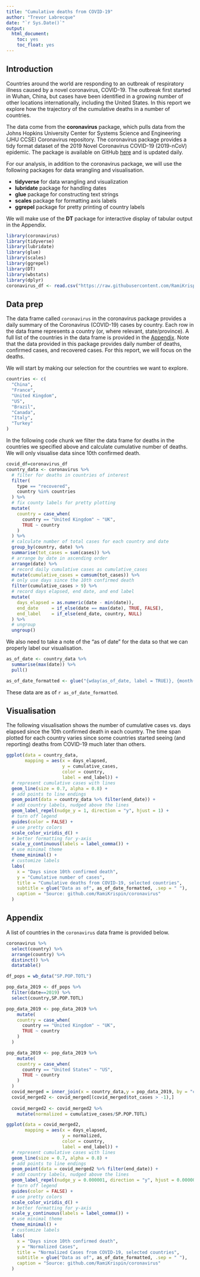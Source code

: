 ```yaml
---
title: "Cumulative deaths from COVID-19"
author: "Trevor Labrecque"
date: "`r Sys.Date()`"
output: 
  html_document: 
    toc: yes
    toc_float: yes
---
```


## Introduction

Countries around the world are responding to an outbreak of respiratory illness caused by a novel coronavirus, COVID-19. The outbreak first started in Wuhan, China, but cases have been identified in a growing number of other locations internationally, including the United States. In this report we explore how the trajectory of the cumulative deaths in a number of countries.

The data come from the **coronavirus** package, which pulls data from the Johns Hopkins University Center for Systems Science and Engineering (JHU CCSE) Coronavirus repository. The coronavirus package provides a tidy format dataset of the 2019 Novel Coronavirus COVID-19 (2019-nCoV) epidemic. The package is available on GitHub [here](https://github.com/RamiKrispin/coronavirus) and is updated daily.

For our analysis, in addition to the coronavirus package, we will use the following packages for data wrangling and visualisation.

- **tidyverse** for data wrangling and visualization
- **lubridate** package for handling dates
- **glue** package for constructing text strings
- **scales** package for formatting axis labels
- **ggrepel** package for pretty printing of country labels

We will make use of the **DT** package for interactive display of tabular output in the Appendix.

```r
library(coronavirus) 
library(tidyverse)
library(lubridate)
library(glue)
library(scales)
library(ggrepel)
library(DT)
library(wbstats)
library(dplyr)
coronavirus_df <- read.csv("https://raw.githubusercontent.com/RamiKrispin/coronavirus/master/csv/coronavirus.csv",stringsAsFactors = FALSE)
```



## Data prep

The data frame called `coronavirus` in the coronavirus package provides a daily summary of the Coronavirus (COVID-19) cases by country. Each row in the data frame represents a country (or, where relevant, state/province). A full list of the countries in the data frame is provided in the [Appendix]. Note that the data provided in this package provides daily number of deaths, confirmed cases, and recovered cases. For this report, we will focus on the deaths. 

We will start by making our selection for the countries we want to explore.

```r
countries <- c(
  "China",
  "France",
  "United Kingdom",
  "US",
  "Brazil",
  "Canada",
  "Italy",
  "Turkey"
)
```

In the following code chunk we filter the data frame for deaths in the countries we specified above and calculate cumulative number of deaths. We will only visualise data since 10th confirmed death. 

```r
covid_df=coronavirus_df
country_data <- coronavirus %>%
  # filter for deaths in countries of interest
  filter(
    type == "recovered",
    country %in% countries
  ) %>%
  # fix county labels for pretty plotting
  mutate(
    country = case_when(
      country == "United Kingdom" ~ "UK",
      TRUE ~ country
    )
  ) %>%
  # calculate number of total cases for each country and date
  group_by(country, date) %>%
  summarise(tot_cases = sum(cases)) %>%
  # arrange by date in ascending order
  arrange(date) %>%
  # record daily cumulative cases as cumulative_cases
  mutate(cumulative_cases = cumsum(tot_cases)) %>%
  # only use days since the 10th confirmed death
  filter(cumulative_cases > 9) %>%
  # record days elapsed, end date, and end label
  mutate(
    days_elapsed = as.numeric(date - min(date)),
    end_date     = if_else(date == max(date), TRUE, FALSE),
    end_label    = if_else(end_date, country, NULL)
  ) %>%
  # ungroup
  ungroup()
```

We also need to take a note of the "as of date" for the data so that we can properly label our visualisation.

```r
as_of_date <- country_data %>% 
  summarise(max(date)) %>% 
  pull()

as_of_date_formatted <- glue("{wday(as_of_date, label = TRUE)}, {month(as_of_date, label = TRUE)} {day(as_of_date)}, {year(as_of_date)}")
```

These data are as of `r as_of_date_formatted`.

## Visualisation

The following visualisation shows the number of cumulative cases vs. days elapsed since the 10th confirmed death in each country. The time span plotted for each country varies since some countries started seeing (and reporting) deaths from COVID-19 much later than others.

```r
ggplot(data = country_data,
       mapping = aes(x = days_elapsed, 
                     y = cumulative_cases, 
                     color = country, 
                     label = end_label)) +
  # represent cumulative cases with lines
  geom_line(size = 0.7, alpha = 0.8) +
  # add points to line endings
  geom_point(data = country_data %>% filter(end_date)) +
  # add country labels, nudged above the lines
  geom_label_repel(nudge_y = 1, direction = "y", hjust = 1) + 
  # turn off legend
  guides(color = FALSE) +
  # use pretty colors
  scale_color_viridis_d() +
  # better formatting for y-axis
  scale_y_continuous(labels = label_comma()) +
  # use minimal theme
  theme_minimal() +
  # customize labels
  labs(
    x = "Days since 10th confirmed death",
    y = "Cumulative number of cases",
    title = "Cumulative deaths from COVID-19, selected countries",
    subtitle = glue("Data as of", as_of_date_formatted, .sep = " "),
    caption = "Source: github.com/RamiKrispin/coronavirus"
  )
```

## Appendix

A list of countries in the `coronavirus` data frame is provided below.

```r
coronavirus %>%
  select(country) %>%
  arrange(country) %>%
  distinct() %>%
  datatable()
```
```r
df_pops = wb_data("SP.POP.TOTL")

```
```r
pop_data_2019 <- df_pops %>%
  filter(date==2019) %>%
  select(country,SP.POP.TOTL)

pop_data_2019 <- pop_data_2019 %>%
    mutate(
    country = case_when(
      country == "United Kingdom" ~ "UK",
      TRUE ~ country
    )
  )

pop_data_2019 <- pop_data_2019 %>%
    mutate(
    country = case_when(
      country == "United States" ~ "US",
      TRUE ~ country
    )
  )
  covid_merged = inner_join(x = country_data,y = pop_data_2019, by = "country")
  covid_merged2 <- covid_merged[(covid_merged$tot_cases > -1),]
  
  covid_merged2 <- covid_merged2 %>% 
    mutate(normalized = cumulative_cases/SP.POP.TOTL)
```

```r
ggplot(data = covid_merged2,
       mapping = aes(x = days_elapsed, 
                     y = normalized, 
                     color = country, 
                     label = end_label)) +
  # represent cumulative cases with lines
  geom_line(size = 0.7, alpha = 0.8) +
  # add points to line endings
  geom_point(data = covid_merged2 %>% filter(end_date)) +
  # add country labels, nudged above the lines
  geom_label_repel(nudge_y = 0.000001, direction = "y", hjust = 0.000001) + 
  # turn off legend
  guides(color = FALSE) +
  # use pretty colors
  scale_color_viridis_d() +
  # better formatting for y-axis
  scale_y_continuous(labels = label_comma()) +
  # use minimal theme
  theme_minimal() +
  # customize labels
  labs(
    x = "Days since 10th confirmed death",
    y = "Normalized Cases",
    title = "Normalized Cases from COVID-19, selected countries",
    subtitle = glue("Data as of", as_of_date_formatted, .sep = " "),
    caption = "Source: github.com/RamiKrispin/coronavirus"
  )
```
